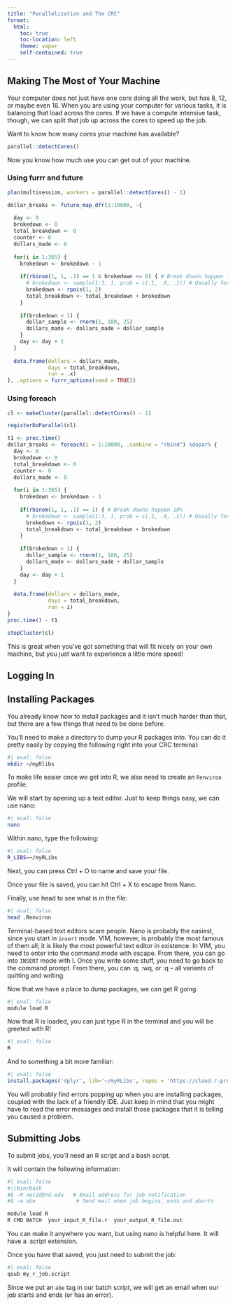 ```yaml
---
title: "Parallelization and The CRC"
format:
  html:
    toc: true
    toc-location: left
    theme: vapor
    self-contained: true
---
```


## Making The Most of Your Machine

Your computer does not just have one core doing all the work, but has 8, 12, or maybe even 16. When you are using your computer for various tasks, it is balancing that load across the cores. If we have a compute intensive task, though, we can split that job up across the cores to speed up the job. 

Want to know how many cores your machine has available?

```r
parallel::detectCores()
```

Now you know how much use you can get out of your machine. 

### Using furrr and future

```r
plan(multisession, workers = parallel::detectCores() - 1)

dollar_breaks <- future_map_dfr(1:10000, ~{
  
  day <- 0
  brokedown <- 0
  total_breakdown <- 0
  counter <- 0
  dollars_made <- 0
  
  for(i in 1:365) {
    brokedown <- brokedown - 1
    
    if(rbinom(1, 1, .1) == 1 & brokedown <= 0) { # Break downs happen 10%
      # brokedown <- sample(1:3, 1, prob = c(.1, .8, .1)) # Usually for 2 days
      brokedown <- rpois(1, 2)
      total_breakdown <- total_breakdown + brokedown
    }
    
    if(brokedown < 1) {
      dollar_sample <- rnorm(1, 180, 25)
      dollars_made <- dollars_made + dollar_sample
    }  
    day <- day + 1
  }
  
  data.frame(dollars = dollars_made, 
             days = total_breakdown, 
             run = .x)
}, .options = furrr_options(seed = TRUE))
```

### Using foreach

```r
cl <- makeCluster(parallel::detectCores() - 1)

registerDoParallel(cl)

t1 <- proc.time()
dollar_breaks <- foreach(i = 1:10000, .combine = "rbind") %dopar% {
  day <- 0
  brokedown <- 0
  total_breakdown <- 0
  counter <- 0
  dollars_made <- 0
  
  for(i in 1:365) {
    brokedown <- brokedown - 1
    
    if(rbinom(1, 1, .1) == 1) { # Break downs happen 10%
      # brokedown <- sample(1:3, 1, prob = c(.1, .8, .1)) # Usually for 2 days
      brokedown <- rpois(1, 2)
      total_breakdown <- total_breakdown + brokedown
    }
    
    if(brokedown < 1) {
      dollar_sample <- rnorm(1, 180, 25)
      dollars_made <- dollars_made + dollar_sample
    }  
    day <- day + 1
  }
  
  data.frame(dollars = dollars_made, 
             days = total_breakdown, 
             run = i)
}
proc.time() - t1

stopCluster(cl)
```

This is great when you've got something that will fit nicely on your own machine, but you just want to experience a little more speed!

## Logging In

## Installing Packages

You already know how to install packages and it isn't much harder than that, but there are a few things that need to be done before. 

You'll need to make a directory to dump your R packages into. You can do it pretty easily by copying the following right into your CRC terminal:

```bash
#| eval: false
mkdir ~/myRlibs
```

To make life easier once we get into R, we also need to create an `Renviron` profile.

We will start by opening up a text editor. Just to keep things easy, we can use nano:

```bash
#| eval: false
nano
```

Within nano, type the following:

```bash
#| eval: false
R_LIBS=~/myRLibs
```

Next, you can press Ctrl + O to name and save your file. 

Once your file is saved, you can hit Ctrl + X to escape from Nano.

Finally, use head to see what is in the file:

```bash
#| eval: false
head .Renviron
```

::: {.callout-note}
Terminal-based text editors scare people. Nano is probably the easiest, since you start in `insert` mode. VIM, however, is probably the most famous of them all; it is likely the most powerful text editor in existence. In VIM, you need to enter into the command mode with escape. From there, you can go into `INSERT` mode with I. Once you write some stuff, you need to go back to the command prompt. From there, you can :q, :wq, or :q -- all variants of quitting and writing.
:::

Now that we have a place to dump packages, we can get R going.

```bash
#| eval: false
module load R
```

Now that R is loaded, you can just type R in the terminal and you will be greeted with R!

```bash
#| eval: false
R
```

And to something a bit more familiar:

```r
#| eval: false
install.packages('dplyr', lib='~/myRLibs', repos = 'https://cloud.r-project.org')
```

You will probably find errors popping up when you are installing packages, coupled with the lack of a friendly IDE. Just keep in mind that you might have to read the error messages and install those packages that it is telling you caused a problem. 

## Submitting Jobs

To submit jobs, you'll need an R script and a bash script. 

It will contain the following information:

```bash
#| eval: false
#!/bin/bash 
#$ -M netid@nd.edu   # Email address for job notification
#$ -m abe             # Send mail when job begins, ends and aborts

module load R
R CMD BATCH  your_input_R_file.r  your_output_R_file.out
```

You can make it anywhere you want, but using nano is helpful here. It will have a .script extension. 

Once you have that saved, you just need to submit the job:

```bash
#| eval: false
qsub my_r_job.script
```

Since we put an `abe` tag in our batch script, we will get an email when our job starts and ends (or has an error).

